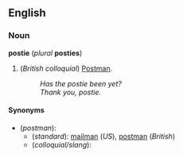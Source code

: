 ==English==
===Noun===
'''postie''' (''plural'' '''posties''')

#(''British colloquial'') [[Postman]].
#:''Has the postie been yet?''
#:''Thank you, postie.''

====Synonyms====
*(''postman''):
**(''standard''): [[mailman]] (''US''), [[postman]] (''British'')
**(''colloquial/slang''):